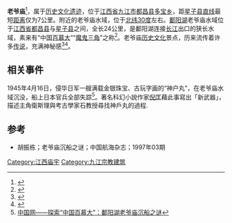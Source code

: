{{coord|29|22|52|N|116|03|56|E|type:landmark|display=title}}
'''老爷庙'''<ref>{{Cite web |url=http://travel.cntv.cn/jxfjdh/20110611/104772.shtml |title=央视网——老爷庙 |access-date=2014-05-28 |archive-date=2016-03-04 |archive-url=https://web.archive.org/web/20160304103620/http://travel.cntv.cn/jxfjdh/20110611/104772.shtml |dead-url=no }}</ref>，属于[[历史|历史]][[文化|文化]][[遗迹|遗迹]]，位于[[江西省|江西省]][[九江市|九江市]][[都昌县|都昌县]][[多宝乡|多宝乡]]，距[[星子县|星子县]][[直线|直线]]最短[[距离|距离]]仅为7公里。附近的老爷庙水域，位于[[北纬30度|北纬30度]]左右。[[鄱阳湖|鄱阳湖]]老爷庙水域位于[[江西省|江西省]][[都昌县|都昌县]]与[[星子县|星子县]]之间，全长24公里，是鄱阳湖连接[[长江|长江]]出口的狭长水域，素来有“中国[[百慕大|百慕大]]”“[[魔鬼三角|魔鬼三角]]”之称<ref>{{Cite web |url=http://scitech.people.com.cn/n/2013/0319/c1007-20832859.html |title=人民网——“中国百慕大”发现沉船 打破此地船只不翼而飞传说 |access-date=2014-05-28 |archive-date=2013-03-24 |archive-url=https://web.archive.org/web/20130324031824/http://scitech.people.com.cn/n/2013/0319/c1007-20832859.html |dead-url=no }}</ref>。老爷庙[[历史|历史]][[文化|文化]]景点，历来流传着许多[[传说|传说]]，充满神秘感<ref>{{Cite web |url=http://place.jxwmw.cn/system/2008/02/15/010029526.shtml |title=都昌老爷庙的传说 |access-date=2014-05-28 |archive-url=https://web.archive.org/web/20140605051501/http://place.jxwmw.cn/system/2008/02/15/010029526.shtml |archive-date=2014-06-05 |dead-url=yes }}</ref><ref>{{Cite web |url=http://news.cntv.cn/2013/03/19/VIDE1363653967089358.shtml |title=视频江西鄱阳湖“老爷庙”水下实地调查：中国的“百慕大”发现第一艘沉船 |access-date=2014-05-30 |archive-date=2016-03-04 |archive-url=https://web.archive.org/web/20160304204934/http://news.cntv.cn/2013/03/19/VIDE1363653967089358.shtml |dead-url=no }}</ref>。

== 相关事件 ==
1945年4月16日，侵华日军一艘满载金银珠宝、古玩字画的“神户丸”，在老爷庙水域沉没，船上日本官兵全部失踪<ref>[http://news.china.com.cn/rollnews/2010-11/15/content_5157521.htm 中国网——探索“中国百慕大”：鄱阳湖老爷庙沉船之谜]</ref>。著名科幻小說作家[[倪匡|倪匡]]藉此事寫出「新武器」，描述主角衛斯理與考古學家石教授尋找神戶丸的過程.

== 参考==  

*胡振栋；老爷庙沉船之谜；中国航海杂志；1997年03期

<references/>

[[Category:江西庙宇|Category:江西庙宇]]
[[Category:九江宗教建筑|Category:九江宗教建筑]]